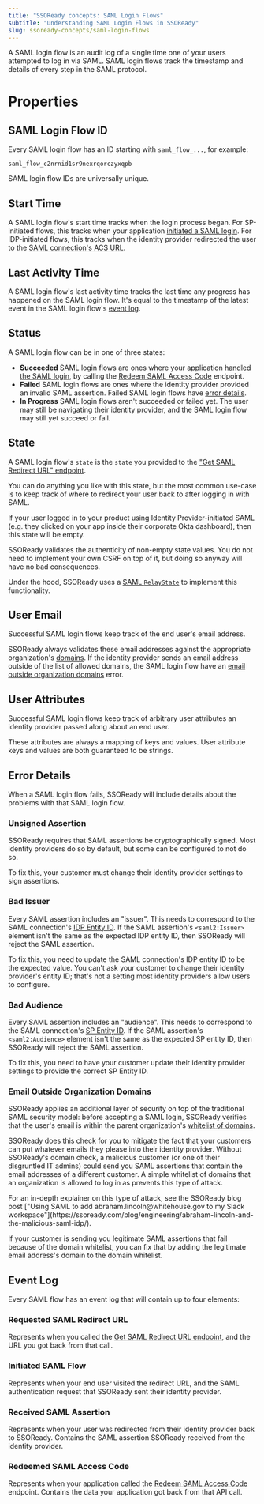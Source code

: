 ```yaml
---
title: "SSOReady concepts: SAML Login Flows"
subtitle: "Understanding SAML Login Flows in SSOReady"
slug: ssoready-concepts/saml-login-flows
---
```


A SAML login flow is an audit log of a single time one of your users attempted
to log in via SAML. SAML login flows track the timestamp and details of every
step in the SAML protocol.

# Properties

## SAML Login Flow ID

Every SAML login flow has an ID starting with `saml_flow_...`, for example:

```
saml_flow_c2nrnid1sr9nexrqorczyxqpb
```

SAML login flow IDs are universally unique.

## Start Time

A SAML login flow's start time tracks when the login process began. For
SP-initiated flows, this tracks when your application [initiated a SAML
login](/docs/saml/saml-quickstart#initiating-saml-logins). For IDP-initiated
flows, this tracks when the identity provider redirected the user to the [SAML
connection's ACS
URL](/docs/ssoready-concepts/saml-connections#assertion-consumer-service-acs-url).

## Last Activity Time

A SAML login flow's last activity time tracks the last time any progress has
happened on the SAML login flow. It's equal to the timestamp of the latest event
in the SAML login flow's [event log](#event-log).

## Status

A SAML login flow can be in one of three states:

- **Succeeded** SAML login flows are ones where your application [handled the
  SAML login](/docs/saml/saml-quickstart#handling-saml-logins), by calling the
  [Redeem SAML Access Code](/docs/api-reference/saml/redeem-saml-access-code)
  endpoint.
- **Failed** SAML login flows are ones where the identity provider provided an
  invalid SAML assertion. Failed SAML login flows have [error
  details](#error-details).
- **In Progress** SAML login flows aren't succeeded or failed yet. The user may
  still be navigating their identity provider, and the SAML login flow may still
  yet succeed or fail.

## State

A SAML login flow's `state` is the `state` you provided to the ["Get SAML
Redirect URL"
endpoint](/docs/api-reference/saml/get-saml-redirect-url#request.body.state).

You can do anything you like with this state, but the most common use-case is to
keep track of where to redirect your user back to after logging in with SAML.

If your user logged in to your product using Identity Provider-initiated SAML
(e.g. they clicked on your app inside their corporate Okta dashboard), then this
state will be empty.

SSOReady validates the authenticity of non-empty state values. You do not need
to implement your own CSRF on top of it, but doing so anyway will have no bad
consequences.

Under the hood, SSOReady uses a [SAML
`RelayState`](<https://docs.oasis-open.org/security/saml/Post2.0/sstc-saml-tech-overview-2.0.html#:~:text=Sometimes%20a%20binding%2Dspecific%20field%20called%20RelayState%20is%20used%20to%20coordinate%20messages%20and%20actions%20of%20IdPs%20and%20SPs%2C%20for%20example%2C%20to%20allow%20an%20IdP%20(with%20which%20SSO%20was%20initiated)%20to%20indicate%20the%20URL%20of%20a%20desired%20resource%20when%20communicating%20with%20an%20SP.>)
to implement this functionality.

## User Email

Successful SAML login flows keep track of the end user's email address.

SSOReady always validates these email addresses against the appropriate
organization's [domains](/docs/ssoready-concepts/organizations#domains). If the
identity provider sends an email address outside of the list of allowed domains,
the SAML login flow have an [email outside organization
domains](#email-outside-organization-domains) error.

## User Attributes

Successful SAML login flows keep track of arbitrary user attributes an identity
provider passed along about an end user.

These attributes are always a mapping of keys and values. User attribute keys
and values are both guaranteed to be strings.

## Error Details

When a SAML login flow fails, SSOReady will include details about the problems
with that SAML login flow.

### Unsigned Assertion

SSOReady requires that SAML assertions be cryptographically signed. Most
identity providers do so by default, but some can be configured to not do so.

To fix this, your customer must change their identity provider settings to sign
assertions.

### Bad Issuer

Every SAML assertion includes an "issuer". This needs to correspond to the SAML
connection's [IDP Entity
ID](/docs/ssoready-concepts/saml-connections#idp-entity-id). If the SAML
assertion's `<saml2:Issuer>` element isn't the same as the expected IDP entity
ID, then SSOReady will reject the SAML assertion.

To fix this, you need to update the SAML connection's IDP entity ID to be the
expected value. You can't ask your customer to change their identity provider's
entity ID; that's not a setting most identity providers allow users to
configure.

### Bad Audience

Every SAML assertion includes an "audience". This needs to correspond to the
SAML connection's [SP Entity
ID](/docs/ssoready-concepts/saml-connections#sp-entity-id). If the SAML
assertion's `<saml2:Audience>` element isn't the same as the expected SP entity
ID, then SSOReady will reject the SAML assertion.

To fix this, you need to have your customer update their identity provider
settings to provide the correct SP Entity ID.

### Email Outside Organization Domains

SSOReady applies an additional layer of security on top of the traditional SAML
security model: before accepting a SAML login, SSOReady verifies that the user's
email is within the parent organization's [whitelist of
domains](/docs/ssoready-concepts/organizations#domains).

SSOReady does this check for you to mitigate the fact that your customers can
put whatever emails they please into their identity provider. Without SSOReady's
domain check, a malicious customer (or one of their disgruntled IT admins) could
send you SAML assertions that contain the email addresses of a different
customer. A simple whitelist of domains that an organization is allowed to log
in as prevents this type of attack.

<Note>
For an in-depth explainer on this type of attack, see the SSOReady blog post
["Using SAML to add abraham.lincoln@whitehouse.gov to my Slack
workspace"](https://ssoready.com/blog/engineering/abraham-lincoln-and-the-malicious-saml-idp/).
</Note>

If your customer is sending you legitimate SAML assertions that fail because of
the domain whitelist, you can fix that by adding the legitimate email address's
domain to the domain whitelist.

## Event Log

Every SAML flow has an event log that will contain up to four elements:

### Requested SAML Redirect URL

Represents when you called the [Get SAML
Redirect URL endpoint](/docs/api-reference/saml/get-saml-redirect-url), and the
URL you got back from that call.

### Initiated SAML Flow

Represents when your end user visited the redirect URL, and the SAML
authentication request that SSOReady sent their identity provider.

### Received SAML Assertion

Represents when your user was redirected from their identity provider back to
SSOReady. Contains the SAML assertion SSOReady received from the identity
provider.

### Redeemed SAML Access Code

Represents when your application called the [Redeem SAML Access
Code](/docs/api-reference/saml/redeem-saml-access-code) endpoint. Contains the
data your application got back from that API call.
